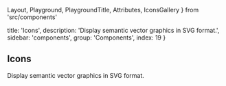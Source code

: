   Layout,
  Playground,
  PlaygroundTitle,
  Attributes,
  IconsGallery
} from 'src/components'

  title: 'Icons',
  description: 'Display semantic vector graphics in SVG format.',
  sidebar: 'components',
  group: 'Components',
  index: 19
}

## Icons

Display semantic vector graphics in SVG format.

<Title
  title="Installation"
  desc="Install the package in your project directory."
/>
<Tabs initialValue="yarn">
  <Tabs.Item label="Yarn" value="yarn">
    <Spacer h={0.6} />
    <Snippet width="400px">yarn add @bolio-ui/icons</Snippet>
  </Tabs.Item>
  <Tabs.Item label="npm" value="npm">
    <Spacer h={0.6} />
    <Snippet width="400px">npm i @bolio-ui/icons</Snippet>
  </Tabs.Item>
</Tabs>

<Playground
  title="Import"
  scope={{ Smile, Spacer }}
  code={`
<Smile />
`}
/>

<Playground
  title="Color"
  scope={{ Smile }}
  code={`
<Smile color="red" />
`}
/>

<Playground
  title="Sizes"
  scope={{ Smile, Spacer }}
  code={`
<>
  <Smile fontSize={16} /> <Spacer inline w={0.35} />
  <Smile fontSize={20} /> <Spacer inline w={0.35} />
  <Smile fontSize={24} /> <Spacer inline w={0.35} />
  <Smile fontSize={28} /> <Spacer inline w={0.35} />
  <Smile fontSize={32} /> <Spacer inline w={0.35} />
  <Smile fontSize={36} />
</>
`}
/>

<IconsGallery />

<Attributes edit="/pages/docs/components/icons.mdx">
<Attributes.Title>Icon.Props</Attributes.Title>

| Attribute    | Description  | Type            | Accepted values                  | Default |
| ------------ | ------------ | --------------- | -------------------------------- | ------- |
| **color**    | Icon color   | `string`        | -                                | -       |
| **fontSize** | Icon size    | `number`        | -                                | -       |
| ...          | Native props | `SVGAttributes` | `'id', 'name', 'className', ...` | -       |

</Attributes>

